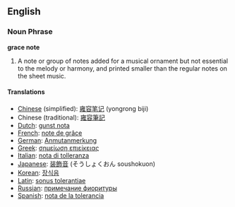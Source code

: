 ==English==

===Noun Phrase===
'''grace note'''

#A note or group of notes added for a musical ornament but not essential to the melody or harmony, and printed smaller than the regular notes on the sheet music.

====Translations====
*[[Chinese]] (simplified): [[雍容笔记]] (yongrong biji)
*Chinese (traditional): [[雍容筆記]]
*[[Dutch]]: [[gunst nota]]
*[[French]]: [[note de grâce]]
*[[German]]: [[Anmutanmerkung]]
*[[Greek]]: [[σημείωση επιείκειας]]
*[[Italian]]: [[nota di tolleranza]]
*[[Japanese]]: [[装飾音]] (そうしょくおん soushokuon)
*[[Korean]]: [[장식음]]
*[[Latin]]: [[sonus tolerantiae]]
*[[Russian]]: [[примечание фиоритуры]]
*[[Spanish]]: [[nota de la tolerancia]]